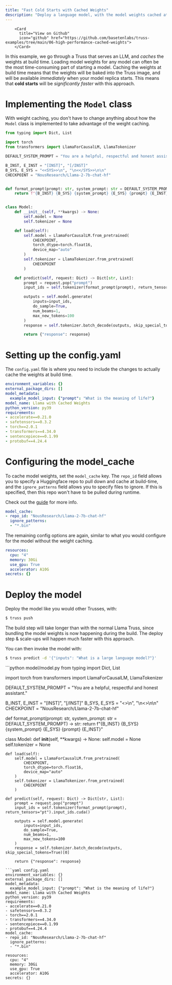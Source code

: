 ```yaml
---
title: "Fast Cold Starts with Cached Weights"
description: "Deploy a language model, with the model weights cached at build time"
---
```



        <Card
          title="View on Github"
          icon="github" href="https://github.com/basetenlabs/truss-examples/tree/main/06-high-performance-cached-weights">
        </Card>

In this example, we go through a Truss that serves an LLM, and _caches_ the weights
at build time. Loading model weights for any model can often be the most time-consuming
part of starting a model. Caching the weights at build time means that the weights
will be baked into the Truss image, and will be available _immediately_ when your model
replica starts. This means that **cold starts** will be _significantly faster_ with this approach.

# Implementing the `Model` class

With weight caching, you don't have to change anything about how the `Model` class
is implemented to take advantage of the weight caching.

```python model/model.py
from typing import Dict, List

import torch
from transformers import LlamaForCausalLM, LlamaTokenizer

DEFAULT_SYSTEM_PROMPT = "You are a helpful, respectful and honest assistant."

B_INST, E_INST = "[INST]", "[/INST]"
B_SYS, E_SYS = "<<SYS>>\n", "\n<</SYS>>\n\n"
CHECKPOINT = "NousResearch/Llama-2-7b-chat-hf"


def format_prompt(prompt: str, system_prompt: str = DEFAULT_SYSTEM_PROMPT) -> str:
    return f"{B_INST} {B_SYS} {system_prompt} {E_SYS} {prompt} {E_INST}"


class Model:
    def __init__(self, **kwargs) -> None:
        self.model = None
        self.tokenizer = None

    def load(self):
        self.model = LlamaForCausalLM.from_pretrained(
            CHECKPOINT,
            torch_dtype=torch.float16,
            device_map="auto"
        )
        self.tokenizer = LlamaTokenizer.from_pretrained(
            CHECKPOINT
        )

    def predict(self, request: Dict) -> Dict[str, List]:
        prompt = request.pop("prompt")
        input_ids = self.tokenizer(format_prompt(prompt), return_tensors="pt").input_ids.cuda()

        outputs = self.model.generate(
            inputs=input_ids,
            do_sample=True,
            num_beams=1,
            max_new_tokens=100
        )
        response = self.tokenizer.batch_decode(outputs, skip_special_tokens=True)[0]

        return {"response": response}


```

# Setting up the config.yaml

The `config.yaml` file is where you need to include the changes to
actually cache the weights at build time.

```yaml config.yaml
environment_variables: {}
external_package_dirs: []
model_metadata:
  example_model_input: {"prompt": "What is the meaning of life?"}
model_name: Llama with Cached Weights
python_version: py39
requirements:
- accelerate==0.21.0
- safetensors==0.3.2
- torch==2.0.1
- transformers==4.34.0
- sentencepiece==0.1.99
- protobuf==4.24.4
```
# Configuring the model_cache

To cache model weights, set the `model_cache` key.
The `repo_id` field allows you to specify a Huggingface
repo to pull down and cache at build-time, and the `ignore_patterns`
field allows you to specify files to ignore. If this is specified, then
this repo won't have to be pulled during runtime.

Check out the [guide](https://truss.baseten.co/guides/model-cache) for more info.

```yaml config.yaml
model_cache:
- repo_id: "NousResearch/Llama-2-7b-chat-hf"
  ignore_patterns:
  - "*.bin"

```
The remaining config options are again, similar to what you would
configure for the model without the weight caching.

```yaml config.yaml
resources:
  cpu: "4"
  memory: 30Gi
  use_gpu: True
  accelerator: A10G
secrets: {}
```
# Deploy the model

Deploy the model like you would other Trusses, with:
```bash
$ truss push
```
 <Note>
 The build step will take  longer than with the normal
 Llama Truss, since bundling the model weights is now happening during the build.
 The deploy step & scale-ups will happen much faster with this approach.
 </Note>

You can then invoke the model with:
```bash
$ truss predict -d '{"inputs": "What is a large language model?"}'
```

<RequestExample>
```python model/model.py
from typing import Dict, List

import torch
from transformers import LlamaForCausalLM, LlamaTokenizer

DEFAULT_SYSTEM_PROMPT = "You are a helpful, respectful and honest assistant."

B_INST, E_INST = "[INST]", "[/INST]"
B_SYS, E_SYS = "<<SYS>>\n", "\n<</SYS>>\n\n"
CHECKPOINT = "NousResearch/Llama-2-7b-chat-hf"


def format_prompt(prompt: str, system_prompt: str = DEFAULT_SYSTEM_PROMPT) -> str:
    return f"{B_INST} {B_SYS} {system_prompt} {E_SYS} {prompt} {E_INST}"


class Model:
    def __init__(self, **kwargs) -> None:
        self.model = None
        self.tokenizer = None

    def load(self):
        self.model = LlamaForCausalLM.from_pretrained(
            CHECKPOINT,
            torch_dtype=torch.float16,
            device_map="auto"
        )
        self.tokenizer = LlamaTokenizer.from_pretrained(
            CHECKPOINT
        )

    def predict(self, request: Dict) -> Dict[str, List]:
        prompt = request.pop("prompt")
        input_ids = self.tokenizer(format_prompt(prompt), return_tensors="pt").input_ids.cuda()

        outputs = self.model.generate(
            inputs=input_ids,
            do_sample=True,
            num_beams=1,
            max_new_tokens=100
        )
        response = self.tokenizer.batch_decode(outputs, skip_special_tokens=True)[0]

        return {"response": response}


```
```yaml config.yaml
environment_variables: {}
external_package_dirs: []
model_metadata:
  example_model_input: {"prompt": "What is the meaning of life?"}
model_name: Llama with Cached Weights
python_version: py39
requirements:
- accelerate==0.21.0
- safetensors==0.3.2
- torch==2.0.1
- transformers==4.34.0
- sentencepiece==0.1.99
- protobuf==4.24.4
model_cache:
- repo_id: "NousResearch/Llama-2-7b-chat-hf"
  ignore_patterns:
  - "*.bin"

resources:
  cpu: "4"
  memory: 30Gi
  use_gpu: True
  accelerator: A10G
secrets: {}
```
</RequestExample>
